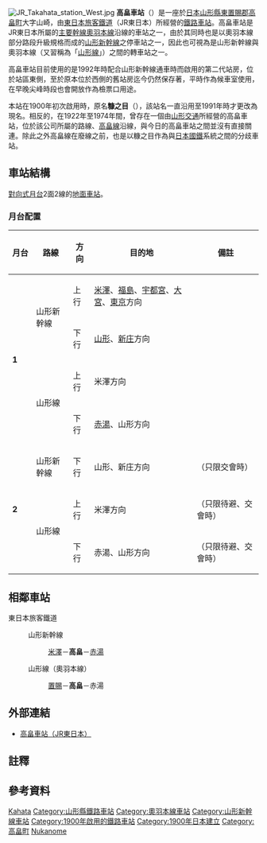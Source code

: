 {{noteTA
|T=zh-tw:高畠車站;zh-hk:高畠站;zh-cn:高畠站;
|1=zh-tw:高畠車站;zh-hk:高畠站;zh-cn:高畠站;
|2=zh-hans:新庄; zh-hant:新庄;}}
{{日本車站資訊
|公司色 = green
|站名 = 高畠站*
|圖片 = Takahata Station ekisha.JPG
|圖片說明 = 高畠站東口
|日文原名 = 高畠
|平假名 = たかはた
|羅馬拼音 = Takahata
|電報略號 = タハ
|所屬公司= [[東日本旅客鐵道|東日本旅客鐵道]]（JR東日本）
|所在地 = [[山形縣|山形縣]][[東置賜郡|東置賜郡]][[高畠町|高畠町]]山崎
|啟用年月日= 1900年（[[明治|明治]]33年）4月21日
|車站構造 = [[地面車站|地面車站]]
|月台配置 = 2面3線
|乘客人數 = 894
|統計年度 = 2015年
|停站路線數= 2
|所屬路線1 = {{Color|#ff6600|■}}[[山形新幹線|山形新幹線]]
|前一站1 = [[米澤車站|米澤]]
|前一站距離1 = 9.8
|後一站距離1 = 6.2
|後一站1 = [[赤湯車站|赤湯]]
|距離1 = 49.9公里（起點站：[[福島站_(福島縣)|福島]]）<br />322.7
|起站1 = [[東京站|東京]]
|所屬路線2 = {{Color|#ff6600|■}}[[奧羽本線|奧羽本線]]（[[山形線|山形線]]）
|前一站2 = [[置賜車站|置賜]]
|前一站距離2 = 4.3
|後一站距離2 = 6.2
|後一站2 = 赤湯
|距離2 = 49.9
|起站2 = [[福島站_(福島縣)|福島]]
|乘換 =
|備註 = 設有[[綠色窗口|綠色窗口]]
|全寬備註 = * 1991年由「糠之目站」改稱現名。
}}
[[File:JR_Takahata_station_West.jpg|thumb]]
'''高畠車站'''{{efn|1=「畠」字為[[和製漢字|和製漢字]]，意為「田」。在中華民國國家發展委員會的全字庫中，發音同「田」字。<ref>{{Cite web|url=http://www.cns11643.gov.tw/web/seek/show_font.jsp?page_n=14&number=22858|title=CNS11643|accessdate=2016-10-27|publisher=中華民國國家發展委員會|website=中文全字庫|language=zh-tw}}{{Dead link|date=2018年9月 |bot=InternetArchiveBot |fix-attempted=yes }}</ref>。但在中華民國教育部異體字字典中，「畠」被列為是「甾」的異體字，發音同「甾」，有ㄗ/zī 跟ㄗㄞ/zāi 兩種發音，均無田意<ref>{{Cite web|url=http://dict.variants.moe.edu.tw/yitib/frb/frb02722.htm|title=b02722|accessdate=2016-10-27|publisher=中華民國教育部|website=教育部異體字字典|language=zh-tw|archive-date=2014-06-24|archive-url=https://web.archive.org/web/20140624002707/http://dict.variants.moe.edu.tw/yitib/frb/frb02722.htm|dead-url=no}}</ref>。粵語則讀作「田」或「之」。}}（{{jpn|j=高畠駅|kyu=高畠驛|hg=たかはたえき|rm=Takahata eki|f=y}}）是一座於[[日本|日本]][[山形縣|山形縣]][[東置賜郡|東置賜郡]][[高畠町|高畠町]]大字山崎，由[[東日本旅客鐵道|東日本旅客鐵道]]（JR東日本）所經營的[[鐵路車站|鐵路車站]]。高畠車站是JR東日本所屬的[[鐵路幹線_(日本)|主要幹線]][[奧羽本線|奧羽本線]]沿線的車站之一，由於其同時也是以奧羽本線部分路段升級規格而成的[[山形新幹線|山形新幹線]]之停車站之一，因此也可視為是山形新幹線與奧羽本線（又習稱為「[[山形線|山形線]]」）之間的轉車站之一。

高畠車站目前使用的是1992年時配合山形新幹線通車時而啟用的第二代站房，位於站區東側，至於原本位於西側的舊站房迄今仍然保存著，平時作為候車室使用，在早晚尖峰時段也會開放作為檢票口用途。

本站在1900年初次啟用時，原名'''糠之目'''（{{lang|ja|糠ノ目}}），該站名一直沿用至1991年時才更改為現名。相反的，在1922年至1974年間，曾存在一個由[[山形交通|山形交通]]所經營的高畠車站，位於該公司所屬的路線、[[高畠線|高畠線]]沿線，與今日的高畠車站之間並沒有直接關連。除此之外高畠線在廢線之前，也是以糠之目作為與[[日本國鐵|日本國鐵]]系統之間的分歧車站。

==車站結構==
[[對向式月台|對向式月台]]2面2線的[[地面車站|地面車站]]。
===月台配置===
{| class=wikitable
|-
!月台!!路線!!方向!!目的地!!備註
|-
|rowspan="4" style="width:2em;"|'''1'''
|rowspan="2"|{{Color|#ff6600|■}}山形新幹線
|上行
|[[米澤站|米澤]]、[[福島站_(福島縣)|福島]]、[[宇都宮站|宇都宮]]、[[大宮站_(埼玉縣)|大宮]]、[[東京站|東京]]方向
| 
|-
|下行
|[[山形站|山形]]、[[新庄站_(日本)|新庄]]方向
| 
|-
|rowspan="2"|{{Color|#ff6600|■}}山形線
|上行
|米澤方向
| 
|-
|下行
|[[赤湯站|赤湯]]、山形方向
| 
|-
|rowspan="3"|'''2'''
|{{Color|#ff6600|■}}山形新幹線
|下行
|山形、新庄方向
|（只限交會時）
|-
|rowspan="2"|{{Color|#ff6600|■}}山形線
|上行
|米澤方向
|（只限待避、交會時）
|-
|下行
|赤湯、山形方向
|（只限待避、交會時）
|}

== 相鄰車站 ==
; 東日本旅客鐵道
: {{Color|#ff6600|■}}山形新幹線
:: [[米澤站|米澤]]－'''高畠'''－[[赤湯站|赤湯]]
: {{Color|#ff6600|■}}山形線（奧羽本線）
:: [[置賜站|置賜]]－'''高畠'''－赤湯
==外部連結==
*[http://www.jreast.co.jp/estation/station/info.aspx?StationCd=942 高畠車站（JR東日本）] {{Wayback|url=http://www.jreast.co.jp/estation/station/info.aspx?StationCd=942 |date=20120220203016 }}

==註釋==
{{notelist}}

==參考資料==
<references/>

{{山形新幹線}}
{{山形線}}

{{coord|37|59|32|N|140|9|10|E|display=title|scale:5000_region:JP_type:railwaystation}}

{{DEFAULTSORT:Takahata}}
[[Category:日本鐵路車站_Ta|Kahata]]
[[Category:山形縣鐵路車站|Category:山形縣鐵路車站]]
[[Category:奧羽本線車站|Category:奧羽本線車站]]
[[Category:山形新幹線車站|Category:山形新幹線車站]]
[[Category:1900年啟用的鐵路車站|Category:1900年啟用的鐵路車站]]
[[Category:1900年日本建立|Category:1900年日本建立]]
[[Category:高畠町|Category:高畠町]]
[[Category:高畠線車站|Nukanome]]